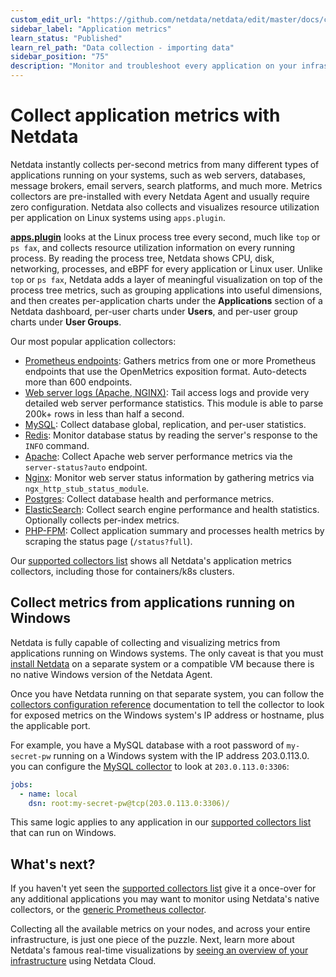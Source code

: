 ```yaml
---
custom_edit_url: "https://github.com/netdata/netdata/edit/master/docs/collect/application-metrics.md"
sidebar_label: "Application metrics"
learn_status: "Published"
learn_rel_path: "Data collection - importing data"
sidebar_position: "75"
description: "Monitor and troubleshoot every application on your infrastructure with per-second metrics, zero configuration, and meaningful charts."
---
```



# Collect application metrics with Netdata

Netdata instantly collects per-second metrics from many different types of applications running on your systems, such as
web servers, databases, message brokers, email servers, search platforms, and much more. Metrics collectors are
pre-installed with every Netdata Agent and usually require zero configuration. Netdata also collects and visualizes
resource utilization per application on Linux systems using `apps.plugin`.

[**apps.plugin**](/docs/nightly/data-collection---importing-data/monitor-anything/system-metrics/application-monitoring) looks at the Linux process tree every second, much like `top` or
`ps fax`, and collects resource utilization information on every running process. By reading the process tree, Netdata
shows CPU, disk, networking, processes, and eBPF for every application or Linux user. Unlike `top` or `ps fax`, Netdata
adds a layer of meaningful visualization on top of the process tree metrics, such as grouping applications into useful
dimensions, and then creates per-application charts under the **Applications** section of a Netdata dashboard, per-user
charts under **Users**, and per-user group charts under **User Groups**.

Our most popular application collectors:

- [Prometheus endpoints](/docs/nightly/data-collection---importing-data/monitor-anything/generic-collectors/prometheus-endpoints): Gathers
  metrics from one or more Prometheus endpoints that use the OpenMetrics exposition format. Auto-detects more than 600
  endpoints.
- [Web server logs (Apache, NGINX)](/docs/nightly/data-collection---importing-data/monitor-anything/quantify-logs-to-metrics/web-server-logs-apache-nginx-microsoft-iis):
  Tail access logs and provide very detailed web server performance statistics. This module is able to parse 200k+
  rows in less than half a second.
- [MySQL](/docs/nightly/data-collection---importing-data/monitor-anything/databases/mysql): Collect database global,
  replication, and per-user statistics.
- [Redis](/docs/nightly/data-collection---importing-data/monitor-anything/databases/redis): Monitor database status by
  reading the server's response to the `INFO` command.
- [Apache](/docs/nightly/data-collection---importing-data/monitor-anything/webapps/apache): Collect Apache web server
  performance metrics via the `server-status?auto` endpoint.
- [Nginx](/docs/nightly/data-collection---importing-data/monitor-anything/webapps/nginx): Monitor web server status
  information by gathering metrics via `ngx_http_stub_status_module`.
- [Postgres](/docs/nightly/data-collection---importing-data/monitor-anything/databases/postgressql): Collect database health
  and performance metrics.
- [ElasticSearch](/docs/nightly/data-collection---importing-data/monitor-anything/apps/elasticsearch): Collect search
  engine performance and health statistics. Optionally collects per-index metrics.
- [PHP-FPM](/docs/nightly/data-collection---importing-data/monitor-anything/webapps/php-fpm): Collect application summary
  and processes health metrics by scraping the status page (`/status?full`).

Our [supported collectors list](/docs/nightly/data-collection---importing-data/monitor-anything#service-and-application-collectors) shows all Netdata's
application metrics collectors, including those for containers/k8s clusters.

## Collect metrics from applications running on Windows

Netdata is fully capable of collecting and visualizing metrics from applications running on Windows systems. The only
caveat is that you must [install Netdata](/docs/nightly/getting-started/install-netdata) on a separate system or a compatible VM because there
is no native Windows version of the Netdata Agent.

Once you have Netdata running on that separate system, you can follow the [collectors configuration reference](/docs/nightly/data-collection---importing-data/collectors-configuration) documentation to tell the collector to look for exposed metrics on the Windows system's IP
address or hostname, plus the applicable port.

For example, you have a MySQL database with a root password of `my-secret-pw` running on a Windows system with the IP
address 203.0.113.0. you can configure the [MySQL
collector](/docs/nightly/data-collection---importing-data/monitor-anything/databases/mysql) to look at `203.0.113.0:3306`:

```yml
jobs:
  - name: local
    dsn: root:my-secret-pw@tcp(203.0.113.0:3306)/
```

This same logic applies to any application in our [supported collectors
list](/docs/nightly/data-collection---importing-data/monitor-anything#service-and-application-collectors) that can run on Windows.

## What's next?

If you haven't yet seen the [supported collectors list](/docs/nightly/data-collection---importing-data/monitor-anything) give it a once-over for any
additional applications you may want to monitor using Netdata's native collectors, or the [generic Prometheus
collector](/docs/nightly/data-collection---importing-data/monitor-anything/generic-collectors/prometheus-endpoints).

Collecting all the available metrics on your nodes, and across your entire infrastructure, is just one piece of the
puzzle. Next, learn more about Netdata's famous real-time visualizations by [seeing an overview of your
infrastructure](/docs/nightly/visualization,-charts-and-dashboards/see-an-overview-of-your-infrastructure) using Netdata Cloud.


